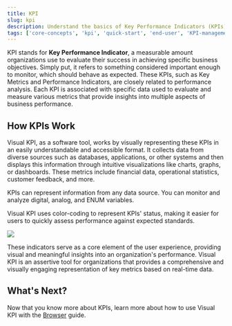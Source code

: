 ```yaml
---
title: KPI
slug: kpi
description: Understand the basics of Key Performance Indicators (KPIs) and how Visual KPI visualizes and manages them for effective performance evaluation and informed decision-making.
tags: ['core-concepts', 'kpi', 'quick-start', 'end-user', 'KPI-management', 'data-analysis']
---
```


<head>
  <title>KPI</title>
  <meta name="keywords" content="Visual KPI, key performance indicators, core concepts, KPI management, performance metrics, data analysis, end-user guide, KPI visualization, business objectives, data sources, performance evaluation, color-coding, real-time data, decision-making tools"/>
</head>

KPI stands for **Key Performance Indicator**, a measurable amount organizations use to evaluate their success in achieving specific business objectives. Simply put, it refers to something considered important enough to monitor, which should behave as expected. These KPIs, such as Key Metrics and Performance Indicators, are closely related to performance analysis. Each KPI is associated with specific data used to evaluate and measure various metrics that provide insights into multiple aspects of business performance.

## How KPIs Work

Visual KPI, as a software tool, works by visually representing these KPIs in an easily understandable and accessible format. It collects data from diverse sources such as databases, applications, or other systems and then displays this information through intuitive visualizations like charts, graphs, or dashboards. These metrics include financial data, operational statistics, customer feedback, and more.

<Callout type="info" title="Data Types">
KPIs can represent information from any data source. You can monitor and analyze digital, analog, and ENUM variables.
</Callout>

Visual KPI uses color-coding to represent KPIs' status, making it easier for users to quickly assess performance against expected standards.

<Image src="media/end-user/core-concepts/kpi/kpi-illustration.png"/>

These indicators serve as a core element of the user experience, providing visual and meaningful insights into an organization's performance. Visual KPI is an assertive tool for organizations that provides a comprehensive and visually engaging representation of key metrics based on real-time data.

## What's Next?

Now that you know more about KPIs, learn more about how to use Visual KPI with the [Browser](browser) guide.